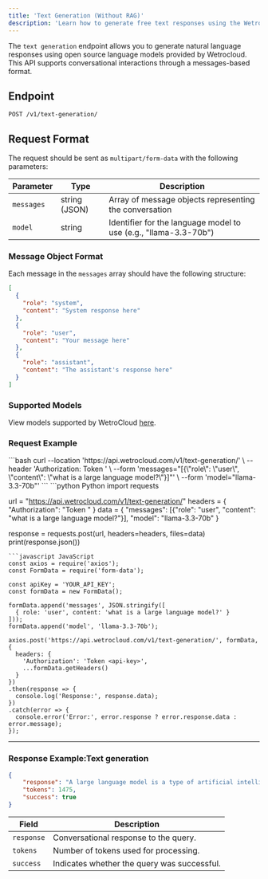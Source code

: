 ```yaml
---
title: 'Text Generation (Without RAG)'
description: 'Learn how to generate free text responses using the Wetrocloud API.'
---
```

The `text generation` endpoint allows you to generate natural language responses using open source language models provided by Wetrocloud. 
This API supports conversational interactions through a messages-based format.

## Endpoint
```
POST /v1/text-generation/
```


## Request Format
The request should be sent as `multipart/form-data` with the following parameters:

| Parameter | Type | Description |
|-----------|------|-------------|
| `messages` | string (JSON) | Array of message objects representing the conversation |
| `model` | string | Identifier for the language model to use (e.g., "llama-3.3-70b") |

### Message Object Format
Each message in the `messages` array should have the following structure:
```json
[
  {
    "role": "system",
    "content": "System response here"
  },
  {
    "role": "user",
    "content": "Your message here"
  },
  {
    "role": "assistant",
    "content": "The assistant's response here"
  }
]
```

### Supported Models
View models supported by WetroCloud [here](/endpoint-explanations/models).

### Request Example
<CodeGroup>
```bash curl
 --location 'https://api.wetrocloud.com/v1/text-generation/' \
  --header 'Authorization: Token <api-key>' \
  --form 'messages="[{\"role\": \"user\", \"content\": \"what is a large language model?\"}]"' \
  --form 'model="llama-3.3-70b"'
```
```python Python
import requests

url = "https://api.wetrocloud.com/v1/text-generation/"
headers = {
    "Authorization": "Token <api-key>"
}
data = {
    "messages": [{"role": "user", "content": "what is a large language model?"}],
    "model": "llama-3.3-70b"
}

response = requests.post(url, headers=headers, files=data)
print(response.json())
```
```javascript JavaScript
const axios = require('axios');
const FormData = require('form-data');

const apiKey = 'YOUR_API_KEY';
const formData = new FormData();

formData.append('messages', JSON.stringify([
  { role: 'user', content: 'what is a large language model?' }
]));
formData.append('model', 'llama-3.3-70b');

axios.post('https://api.wetrocloud.com/v1/text-generation/', formData, {
  headers: {
    'Authorization': 'Token <api-key>',
    ...formData.getHeaders()
  }
})
.then(response => {
  console.log('Response:', response.data);
})
.catch(error => {
  console.error('Error:', error.response ? error.response.data : error.message);
});
```
</CodeGroup>

---

### Response Example:Text generation

```json
{
    "response": "A large language model is a type of artificial intelligence (AI) designed to process and understand human language. It's a computer program that uses complex algorithms and statistical models to analyze and generate text, often at a scale and sophistication that rivals human language abilities.\n\nLarge language models are typically trained on vast amounts of text data, which can include books, articles, research papers, websites, and more. This training data allows the model to learn patterns, relationships, and structures within language, enabling it to:\n\n1. **Understand context**: Recognize the meaning of words, phrases, and sentences within a given context.\n2. **Generate text**: Produce coherent and natural-sounding text based on a prompt, topic, or style.\n3. **Translate language**: Convert text from one language to another.\n4. **Summarize content**: Distill long pieces of text into concise summaries.\n5. **Answer questions**: Respond to questions and provide relevant information.\n6. **Chat and converse**: Engage in natural-sounding conversations, using context and understanding to respond to questions and statements.\n\nSome key characteristics of large language models include:\n\n* **Scale**: They are trained on massive datasets, often containing billions of words or more.\n* **Depth**: They have many layers of neural networks, which allow them to capture complex patterns and relationships in language.\n* **Generative capabilities**: They can generate text that is often indistinguishable from human-written content.\n\nExamples of large language models include:\n\n* Transformer models (e.g., BERT, RoBERTa)\n* Recurrent neural network (RNN) models (e.g., LSTM, GRU)\n* Generative adversarial network (GAN) models\n\nLarge language models have many applications, such as:\n\n* **Virtual assistants**: Powering chatbots, voice assistants, and other conversational interfaces.\n* **Language translation**: Enabling accurate and efficient translation of text and speech.\n* **Text generation**: Automating content creation, such as articles, social media posts, and product descriptions.\n* **Sentiment analysis**: Analyzing text to determine sentiment, emotion, and opinion.\n\nHowever, large language models also raise important questions and concerns, such as:\n\n* **Bias and fairness**: How do we ensure that these models are fair, transparent, and free from bias?\n* **Explainability**: How can we understand and interpret the decisions made by these complex models?\n* **Security**: How can we protect against potential misuse or manipulation of these powerful models?\n\nI hope this helps! Do you have any specific questions or topics related to large language models that you'd like me to expand on?",
    "tokens": 1475,
    "success": true
}
```

| Field     | Description                                           |
|-----------|-------------------------------------------------------|
| `response` | Conversational response to the query.                |
| `tokens`   | Number of tokens used for processing.                |
| `success`  | Indicates whether the query was successful.          |

